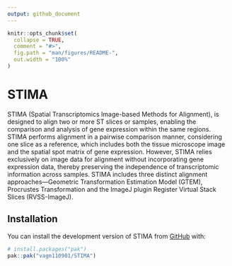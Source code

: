 ```yaml
---
output: github_document
---
```


```r
knitr::opts_chunk$set(
  collapse = TRUE,
  comment = "#>",
  fig.path = "man/figures/README-",
  out.width = "100%"
)
```

# STIMA

<!-- badges: start -->
<!-- badges: end -->

STIMA (Spatial Transcriptomics Image-based Methods for Alignment), is designed to align two or more 
ST slices or samples, enabling the comparison and analysis of gene expression within the same regions. 
STIMA performs alignment in a pairwise comparison manner, considering one slice as a reference, which 
includes both the tissue microscope image and the spatial spot matrix of gene expression. However, 
STIMA relies exclusively on image data for alignment without incorporating gene expression data, thereby 
preserving the independence of transcriptomic information across samples. STIMA includes three distinct 
alignment approaches—Geometric Transformation Estimation Model (GTEM), Procrustes Transformation and the 
ImageJ plugin Register Virtual Stack Slices (RVSS-ImageJ).

## Installation

You can install the development version of STIMA from [GitHub](https://github.com/) with:

``` r
# install.packages("pak")
pak::pak("vagm110901/STIMA")
```
